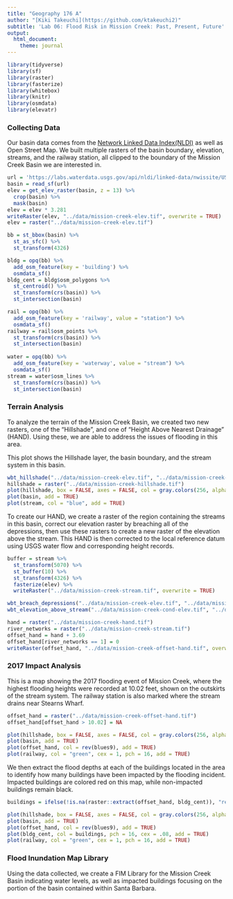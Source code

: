 ```yaml
---
title: "Geography 176 A"
author: "[Kiki Takeuchi](https://github.com/ktakeuchi2)"
subtitle: 'Lab 06: Flood Risk in Mission Creek: Past, Present, Future'
output: 
  html_document:
    theme: journal
---
```


```r
library(tidyverse)
library(sf)
library(raster)
library(fasterize)
library(whitebox)
library(knitr)
library(osmdata)
library(elevatr)
```
### Collecting Data

Our basin data comes from the [Network Linked Data Index(NLDI)](https://waterdata.usgs.gov/blog/nldi-intro/) as well as Open Street Map. We built multiple rasters of the basin boundary, elevation, streams, and the railway station, all clipped to the boundary of the Mission Creek Basin we are interested in.
```r
url = 'https://labs.waterdata.usgs.gov/api/nldi/linked-data/nwissite/USGS-11119750/basin'
basin = read_sf(url)
elev = get_elev_raster(basin, z = 13) %>%
  crop(basin) %>%
  mask(basin)
elev = elev * 3.281
writeRaster(elev, "../data/mission-creek-elev.tif", overwrite = TRUE)
elev = raster("../data/mission-creek-elev.tif")
```

```r
bb = st_bbox(basin) %>%
  st_as_sfc() %>%
  st_transform(4326)

bldg = opq(bb) %>%
  add_osm_feature(key = 'building') %>%
  osmdata_sf()
bldg_cent = bldg$osm_polygons %>%
  st_centroid() %>%  
  st_transform(crs(basin)) %>% 
  st_intersection(basin)

rail = opq(bb) %>%
  add_osm_feature(key = 'railway', value = "station") %>% 
  osmdata_sf()
railway = rail$osm_points %>% 
  st_transform(crs(basin)) %>% 
  st_intersection(basin)
 
water = opq(bb) %>%
  add_osm_feature(key = 'waterway', value = "stream") %>%
  osmdata_sf()
stream = water$osm_lines %>%
  st_transform(crs(basin)) %>% 
  st_intersection(basin)
```

### Terrain Analysis

To analyze the terrain of the Mission Creek Basin, we created two new rasters, one of the "Hillshade", and one of "Height Above Nearest Drainage" (HAND). Using these, we are able to address the issues of flooding in this area.

This plot shows the Hillshade layer, the basin boundary, and the stream system in this basin.

```r
wbt_hillshade("../data/mission-creek-elev.tif", "../data/mission-creek-hillshade.tif")
hillshade = raster("../data/mission-creek-hillshade.tif")
plot(hillshade, box = FALSE, axes = FALSE, col = gray.colors(256, alpha = .5), legend = FALSE, main = "Mission Creek Basin")
plot(basin, add = TRUE)
plot(stream, col = "blue", add = TRUE)
```


To create our HAND, we create a raster of the region containing the streams in this basin, correct our elevation raster by breaching all of the depressions, then use these rasters to create a new raster of the elevation above the stream. This HAND is then corrected to the local reference datum using USGS water flow and corresponding height records.  

```r
buffer = stream %>%
  st_transform(5070) %>%
  st_buffer(10) %>%
  st_transform(4326) %>%
  fasterize(elev) %>%
  writeRaster("../data/mission-creek-stream.tif", overwrite = TRUE)

wbt_breach_depressions("../data/mission-creek-elev.tif", "../data/mission-creek-cond-elev.tif")
wbt_elevation_above_stream("../data/mission-creek-cond-elev.tif", "../data/mission-creek-stream.tif", "../data/mission-creek-hand.tif")

hand = raster("../data/mission-creek-hand.tif")
river_networks = raster("../data/mission-creek-stream.tif")
offset_hand = hand + 3.69
offset_hand[river_networks == 1] = 0
writeRaster(offset_hand, "../data/mission-creek-offset-hand.tif", overwrite = TRUE)
```

### 2017 Impact Analysis

This is a map showing the 2017 flooding event of Mission Creek, where the highest flooding heights were recorded at 10.02 feet, shown on the outskirts of the stream system. The railway station is also marked where the stream drains near Stearns Wharf.
```r
offset_hand = raster("../data/mission-creek-offset-hand.tif")
offset_hand[offset_hand > 10.02] = NA

plot(hillshade, box = FALSE, axes = FALSE, col = gray.colors(256, alpha = .5), legend = FALSE)
plot(basin, add = TRUE)
plot(offset_hand, col = rev(blues9), add = TRUE)
plot(railway, col = "green", cex = 1, pch = 16, add = TRUE)
```

We then extract the flood depths at each of the buildings located in the area to identify how many buildings have been impacted by the flooding incident. Impacted buildings are colored red on this map, while non-impacted buildings remain black.
```r
buildings = ifelse(!is.na(raster::extract(offset_hand, bldg_cent)), "red", "black")

plot(hillshade, box = FALSE, axes = FALSE, col = gray.colors(256, alpha = .5), main = paste(sum(buildings == "red"), "Buildings Impacted by the 2017 Mission Creek Flooding"), legend = FALSE)
plot(basin, add = TRUE)
plot(offset_hand, col = rev(blues9), add = TRUE)
plot(bldg_cent, col = buildings, pch = 16, cex = .08, add = TRUE)
plot(railway, col = "green", cex = 1, pch = 16, add = TRUE) 
```

### Flood Inundation Map Library

Using the data collected, we create a FIM Library for the Mission Creek Basin indicating water levels, as well as impacted buildings focusing on the portion of the basin contained within Santa Barbara. 

```r

```
